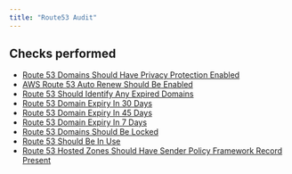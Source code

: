 ```yaml
---
title: "Route53 Audit"
---
```


## Checks performed

- [Route 53 Domains Should Have Privacy Protection Enabled](route53monitoring/privacy_protection)
- [AWS Route 53 Auto Renew Should Be Enabled](route53monitoring/domain_auto_renew)
- [Route 53 Should Identify Any Expired Domains](route53monitoring/domain_expired)
- [Route 53 Domain Expiry In 30 Days](route53monitoring/domain_expiry_30_days)
- [Route 53 Domain Expiry In 45 Days](route53monitoring/domain_expiry_45_days)
- [Route 53 Domain Expiry In 7 Days](route53monitoring/domain_expiry_7_days)
- [Route 53 Domains Should Be Locked](route53monitoring/domain_transfer_lock)
- [Route 53 Should Be In Use](route53monitoring/route53_in_use)
- [Route 53 Hosted Zones Should Have Sender Policy Framework Record Present](route53monitoring/sender_policy_framework_record_present)
